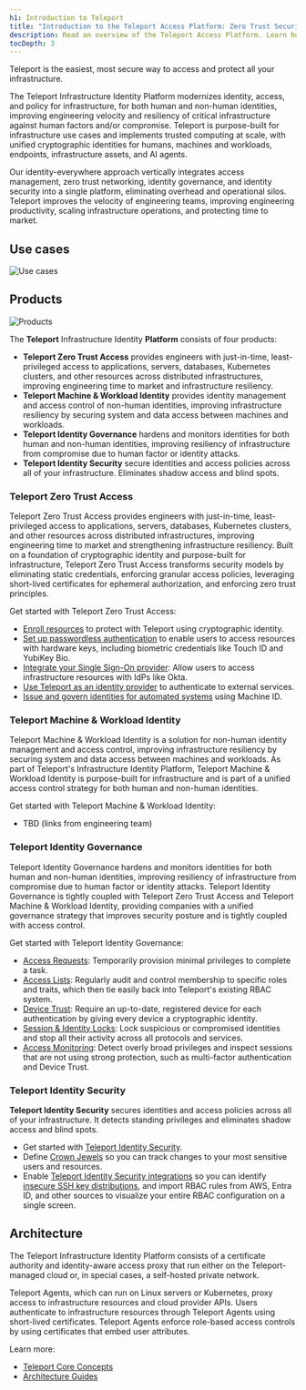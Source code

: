 ```yaml
---
h1: Introduction to Teleport
title: "Introduction to the Teleport Access Platform: Zero Trust Security for Your Infrastructure"
description: Read an overview of the Teleport Access Platform. Learn how to implement Zero Trust Security across all your infrastructure for enhanced protection and streamlined access control.
tocDepth: 3
---
```


Teleport is the easiest, most secure way to access and protect all your infrastructure.

The Teleport Infrastructure Identity Platform modernizes identity, access, and policy for infrastructure, for both human and non-human identities, 
improving engineering velocity and resiliency of critical infrastructure against human factors and/or compromise. 
Teleport is purpose-built for infrastructure use cases and implements trusted computing at scale, with unified 
cryptographic identities for humans, machines and workloads, endpoints, infrastructure assets, and AI agents. 

Our identity-everywhere approach vertically integrates access management, zero trust networking, identity governance, 
and identity security into a single platform, eliminating overhead and operational silos. 
Teleport improves the velocity of engineering teams, improving engineering productivity, scaling infrastructure operations, 
and protecting time to market. 

## Use cases

![Use cases](../img/cloud/getting-started/intro-velocity-resiliency.png)

## Products

![Products](../img/cloud/getting-started/identity-platform.png)

The **Teleport** Infrastructure Identity **Platform** consists of four products:

- **Teleport Zero Trust Access** provides engineers with just-in-time, least-privileged access 
to applications, servers, databases, Kubernetes clusters, and other resources across distributed infrastructures, improving engineering time to market and infrastructure resiliency.  
- **Teleport Machine & Workload Identity**  provides identity management and access control of 
non-human identities, improving infrastructure resiliency by securing system and data access between machines and workloads.   
- **Teleport Identity Governance** hardens and monitors identities for both human and non-human 
identities, improving resiliency of infrastructure from compromise due to human factor or identity attacks.
- **Teleport Identity Security** secure identities and access policies across all of your infrastructure. Eliminates shadow access and blind spots.

### Teleport Zero Trust Access

Teleport Zero Trust Access provides engineers with just-in-time, least-privileged access to 
applications, servers, databases, Kubernetes clusters, and other resources across distributed infrastructures, 
improving engineering time to market and strengthening  infrastructure resiliency. Built on a foundation 
of cryptographic identity and purpose-built for infrastructure, Teleport Zero Trust Access transforms security models 
by eliminating static credentials, enforcing granular access policies, leveraging short-lived certificates for ephemeral authorization, and enforcing zero trust principles.

Get started with Teleport Zero Trust Access:

- [Enroll resources](enroll-resources/agents/introduction.mdx) to protect with Teleport using
  cryptographic identity.
- [Set up passwordless authentication](admin-guides/access-controls/guides/passwordless.mdx)
  to enable users to access resources with hardware keys, including biometric
  credentials like Touch ID and YubiKey Bio.
- [Integrate your Single Sign-On provider](admin-guides/access-controls/sso/sso.mdx): Allow users
  to access infrastructure resources with IdPs like Okta.
- [Use Teleport as an identity provider](admin-guides/access-controls/idps/saml-guide.mdx) to
  authenticate to external services.
- [Issue and govern identities for automated
  systems](enroll-resources/machine-id/introduction.mdx) using Machine ID.

### Teleport Machine & Workload Identity

Teleport Machine & Workload Identity is a solution for non-human identity management and access control, 
improving infrastructure resiliency by securing system and data access between machines and workloads. 
As part  of Teleport's Infrastructure Identity Platform, Teleport Machine & Workload Identity is purpose-built 
for infrastructure and is part of a unified access control strategy for both human and non-human identities. 

Get started with Teleport Machine & Workload Identity:
- TBD (links from engineering team)

### Teleport Identity Governance

Teleport Identity Governance hardens and monitors identities for both human and non-human identities, improving resiliency of infrastructure from compromise due to human factor or identity attacks. 
Teleport Identity Governance is tightly coupled with Teleport Zero Trust Access and Teleport Machine & Workload Identity, providing companies with a unified governance strategy that improves security posture and is tightly coupled with access control.

Get started with Teleport Identity Governance:

- [Access Requests](admin-guides/access-controls/access-requests/access-requests.mdx): Temporarily
  provision minimal privileges to complete a task.
- [Access Lists](admin-guides/access-controls/access-lists/access-lists.mdx): Regularly audit and
  control membership to specific roles and traits, which then tie easily back
  into Teleport's existing RBAC system.
- [Device Trust](admin-guides/access-controls/device-trust/device-trust.mdx): Require an up-to-date,
  registered device for each authentication by giving every device a
  cryptographic identity. 
- [Session & Identity Locks](admin-guides/access-controls/guides/locking.mdx): Lock
  suspicious or compromised identities and stop all their activity across all
  protocols and services.
- [Access Monitoring](admin-guides/access-controls/access-monitoring.mdx): Detect overly
  broad privileges and inspect sessions that are not using strong protection,
  such as multi-factor authentication and Device Trust.

### Teleport Identity Security

**Teleport Identity Security** secures identities and access policies across all of your infrastructure.  It detects standing privileges and eliminates shadow access and blind spots. 

- Get started with [Teleport Identity Security](admin-guides/teleport-policy/teleport-policy.mdx).
- Define [Crown Jewels](admin-guides/teleport-policy/crown-jewels.mdx) so you can track changes to your most sensitive users and resources.
- Enable [Teleport Identity Security integrations](admin-guides/teleport-policy/integrations/integrations.mdx) so you can identify [insecure SSH key distributions](admin-guides/teleport-policy/integrations/ssh-keys-scan.mdx), and import RBAC rules from AWS, Entra ID, and other sources to visualize your entire RBAC configuration on a single screen. 

## Architecture

The Teleport Infrastructure Identity Platform consists of a certificate authority and
identity-aware access proxy that run either on the Teleport-managed cloud or, in
special cases, a self-hosted private network. 

Teleport Agents, which can run on Linux servers or Kubernetes, proxy access to
infrastructure resources and cloud provider APIs. Users authenticate to
infrastructure resources through Teleport Agents using short-lived certificates.
Teleport Agents enforce role-based access controls by using certificates that embed user attributes.

Learn more:

- [Teleport Core Concepts](./core-concepts.mdx)
- [Architecture Guides](./reference/architecture/architecture.mdx)
